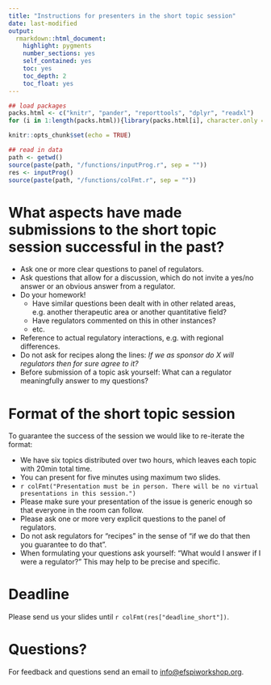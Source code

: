 ```yaml
---
title: "Instructions for presenters in the short topic session"
date: last-modified
output: 
  rmarkdown::html_document:
    highlight: pygments
    number_sections: yes
    self_contained: yes
    toc: yes
    toc_depth: 2
    toc_float: yes
---
```


```r
## load packages
packs.html <- c("knitr", "pander", "reporttools", "dplyr", "readxl")
for (i in 1:length(packs.html)){library(packs.html[i], character.only = TRUE)}

knitr::opts_chunk$set(echo = TRUE)

## read in data
path <- getwd()
source(paste(path, "/functions/inputProg.r", sep = ""))
res <- inputProg()
source(paste(path, "/functions/colFmt.r", sep = ""))
```

# What aspects have made submissions to the short topic session successful in the past?

- Ask one or more clear questions to panel of regulators.
- Ask questions that allow for a discussion, which do not invite a yes/no answer or an obvious answer from a regulator.
- Do your homework!
  - Have similar questions been dealt with in other related areas, e.g. another therapeutic area or another quantitative field?
  - Have regulators commented on this in other instances?
  - etc.
- Reference to actual regulatory interactions, e.g. with regional differences.
- Do not ask for recipes along the lines: _If we as sponsor do X will regulators then for sure agree to it?_ 
- Before submission of a topic ask yourself: What can a regulator meaningfully answer to my questions? 

# Format of the short topic session

To guarantee the success of the session we would like to re-iterate the format:

- We have six topics distributed over two hours, which leaves each topic with 20min total time.
- You can present for five minutes using maximum two slides.
- `r colFmt("Presentation must be in person. There will be no virtual presentations in this session.")`
- Please make sure your presentation of the issue is generic enough so that everyone in the room can follow.
- Please ask one or more very explicit questions to the panel of regulators.
- Do not ask regulators for “recipes” in the sense of “if we do that then you guarantee to do that”.
- When formulating your questions ask yourself: “What would I answer if I were a regulator?” This may help to be precise and specific.

# Deadline

Please send us your slides until `r colFmt(res["deadline_short"])`.

# Questions?

For feedback and questions send an email to [info@efspiworkshop.org](mailto:info@efspiworkshop.org).



